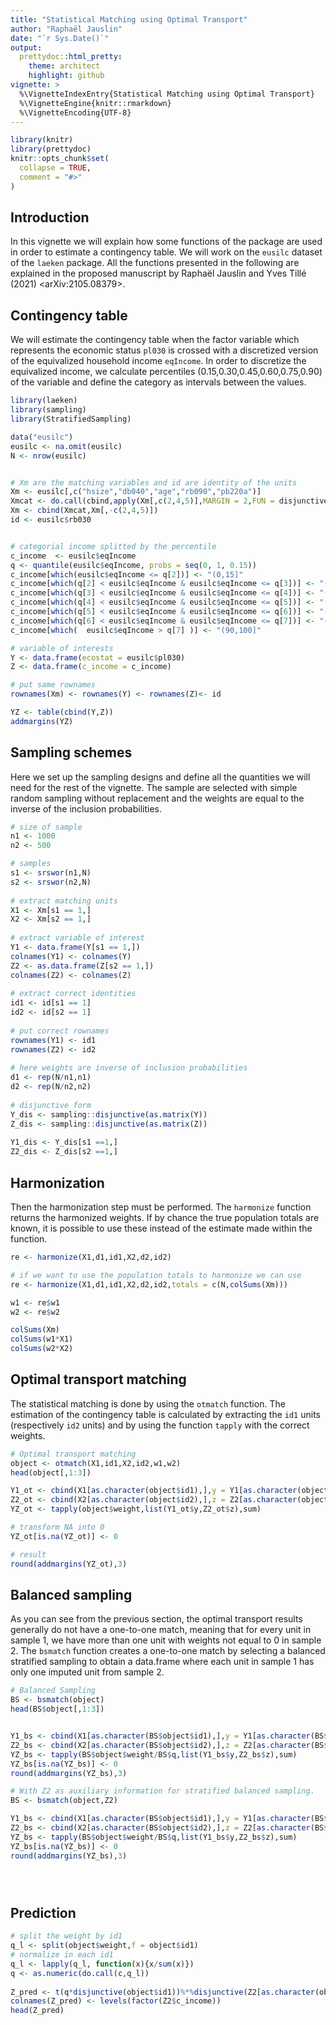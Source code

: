 ```yaml
---
title: "Statistical Matching using Optimal Transport"
author: "Raphaël Jauslin"
date: "`r Sys.Date()`"
output: 
  prettydoc::html_pretty:
    theme: architect
    highlight: github
vignette: >
  %\VignetteIndexEntry{Statistical Matching using Optimal Transport}
  %\VignetteEngine{knitr::rmarkdown}
  %\VignetteEncoding{UTF-8}
---
```


```r
library(knitr)
library(prettydoc)
knitr::opts_chunk$set(
  collapse = TRUE,
  comment = "#>"
)


```


## Introduction

In this vignette we will explain how some functions of the package are used in order to estimate a contingency table. We will work on the `eusilc` dataset of the `laeken` package. All the functions presented in the following are explained in the proposed manuscript by Raphaël Jauslin and Yves Tillé (2021) <arXiv:2105.08379>.

## Contingency table
We will estimate the contingency table when the factor variable which represents the economic status `pl030` is crossed with a discretized version of the equivalized household income `eqIncome`. In order to discretize the equivalized income, we calculate percentiles (0.15,0.30,0.45,0.60,0.75,0.90) of the variable and define the category as intervals between the values.
 
```r
library(laeken)
library(sampling)
library(StratifiedSampling)

data("eusilc")
eusilc <- na.omit(eusilc)
N <- nrow(eusilc)


# Xm are the matching variables and id are identity of the units
Xm <- eusilc[,c("hsize","db040","age","rb090","pb220a")]
Xmcat <- do.call(cbind,apply(Xm[,c(2,4,5)],MARGIN = 2,FUN = disjunctive))
Xm <- cbind(Xmcat,Xm[,-c(2,4,5)])
id <- eusilc$rb030


# categorial income splitted by the percentile
c_income  <- eusilc$eqIncome
q <- quantile(eusilc$eqIncome, probs = seq(0, 1, 0.15))
c_income[which(eusilc$eqIncome <= q[2])] <- "(0,15]"
c_income[which(q[2] < eusilc$eqIncome & eusilc$eqIncome <= q[3])] <- "(15,30]"
c_income[which(q[3] < eusilc$eqIncome & eusilc$eqIncome <= q[4])] <- "(30,45]"
c_income[which(q[4] < eusilc$eqIncome & eusilc$eqIncome <= q[5])] <- "(45,60]"
c_income[which(q[5] < eusilc$eqIncome & eusilc$eqIncome <= q[6])] <- "(60,75]"
c_income[which(q[6] < eusilc$eqIncome & eusilc$eqIncome <= q[7])] <- "(75,90]"
c_income[which(  eusilc$eqIncome > q[7] )] <- "(90,100]"

# variable of interests
Y <- data.frame(ecostat = eusilc$pl030)
Z <- data.frame(c_income = c_income)

# put same rownames
rownames(Xm) <- rownames(Y) <- rownames(Z)<- id

YZ <- table(cbind(Y,Z))
addmargins(YZ)


```


## Sampling schemes

Here we set up the sampling designs and define all the quantities we will need for the rest of the vignette. The sample are selected with simple random sampling without replacement and the weights are equal to the inverse of the inclusion probabilities.

```r

# size of sample
n1 <- 1000
n2 <- 500

# samples
s1 <- srswor(n1,N)
s2 <- srswor(n2,N)
  
# extract matching units
X1 <- Xm[s1 == 1,]
X2 <- Xm[s2 == 1,]
  
# extract variable of interest
Y1 <- data.frame(Y[s1 == 1,])
colnames(Y1) <- colnames(Y)
Z2 <- as.data.frame(Z[s2 == 1,])
colnames(Z2) <- colnames(Z)
  
# extract correct identities
id1 <- id[s1 == 1]
id2 <- id[s2 == 1]
  
# put correct rownames
rownames(Y1) <- id1
rownames(Z2) <- id2
  
# here weights are inverse of inclusion probabilities
d1 <- rep(N/n1,n1)
d2 <- rep(N/n2,n2)
  
# disjunctive form
Y_dis <- sampling::disjunctive(as.matrix(Y))
Z_dis <- sampling::disjunctive(as.matrix(Z))
  
Y1_dis <- Y_dis[s1 ==1,]
Z2_dis <- Z_dis[s2 ==1,]


```


## Harmonization

Then the harmonization step must be performed. The `harmonize` function returns the harmonized weights. If by chance the true population totals are known, it is possible to use these instead of the estimate made within the function.


```r


re <- harmonize(X1,d1,id1,X2,d2,id2)  

# if we want to use the population totals to harmonize we can use 
re <- harmonize(X1,d1,id1,X2,d2,id2,totals = c(N,colSums(Xm)))

w1 <- re$w1
w2 <- re$w2

colSums(Xm)
colSums(w1*X1)
colSums(w2*X2)


```



## Optimal transport matching

The statistical matching is done by using the `otmatch` function. The estimation of the contingency table is calculated by extracting the `id1` units (respectively `id2` units) and by using the function `tapply` with the correct weights.

```r

# Optimal transport matching
object <- otmatch(X1,id1,X2,id2,w1,w2)
head(object[,1:3])

Y1_ot <- cbind(X1[as.character(object$id1),],y = Y1[as.character(object$id1),])
Z2_ot <- cbind(X2[as.character(object$id2),],z = Z2[as.character(object$id2),])
YZ_ot <- tapply(object$weight,list(Y1_ot$y,Z2_ot$z),sum)

# transform NA into 0
YZ_ot[is.na(YZ_ot)] <- 0

# result
round(addmargins(YZ_ot),3)


```



## Balanced sampling

As you can see from the previous section, the optimal transport results generally do not have a one-to-one match, meaning that for every unit in sample 1, we have more than one unit with weights not equal to 0 in sample 2.  The `bsmatch` function creates a one-to-one match by selecting a balanced stratified sampling to obtain a data.frame where each unit in sample 1 has only one imputed unit from sample 2. 


```r

# Balanced Sampling 
BS <- bsmatch(object)
head(BS$object[,1:3])


Y1_bs <- cbind(X1[as.character(BS$object$id1),],y = Y1[as.character(BS$object$id1),])
Z2_bs <- cbind(X2[as.character(BS$object$id2),],z = Z2[as.character(BS$object$id2),])
YZ_bs <- tapply(BS$object$weight/BS$q,list(Y1_bs$y,Z2_bs$z),sum)
YZ_bs[is.na(YZ_bs)] <- 0
round(addmargins(YZ_bs),3)

# With Z2 as auxiliary information for stratified balanced sampling.
BS <- bsmatch(object,Z2)

Y1_bs <- cbind(X1[as.character(BS$object$id1),],y = Y1[as.character(BS$object$id1),])
Z2_bs <- cbind(X2[as.character(BS$object$id2),],z = Z2[as.character(BS$object$id2),])
YZ_bs <- tapply(BS$object$weight/BS$q,list(Y1_bs$y,Z2_bs$z),sum)
YZ_bs[is.na(YZ_bs)] <- 0
round(addmargins(YZ_bs),3)





```


## Prediction  


```r

# split the weight by id1
q_l <- split(object$weight,f = object$id1)
# normalize in each id1
q_l <- lapply(q_l, function(x){x/sum(x)})
q <- as.numeric(do.call(c,q_l))
  
Z_pred <- t(q*disjunctive(object$id1))%*%disjunctive(Z2[as.character(object$id2),])
colnames(Z_pred) <- levels(factor(Z2$c_income))
head(Z_pred)


 
 
```

